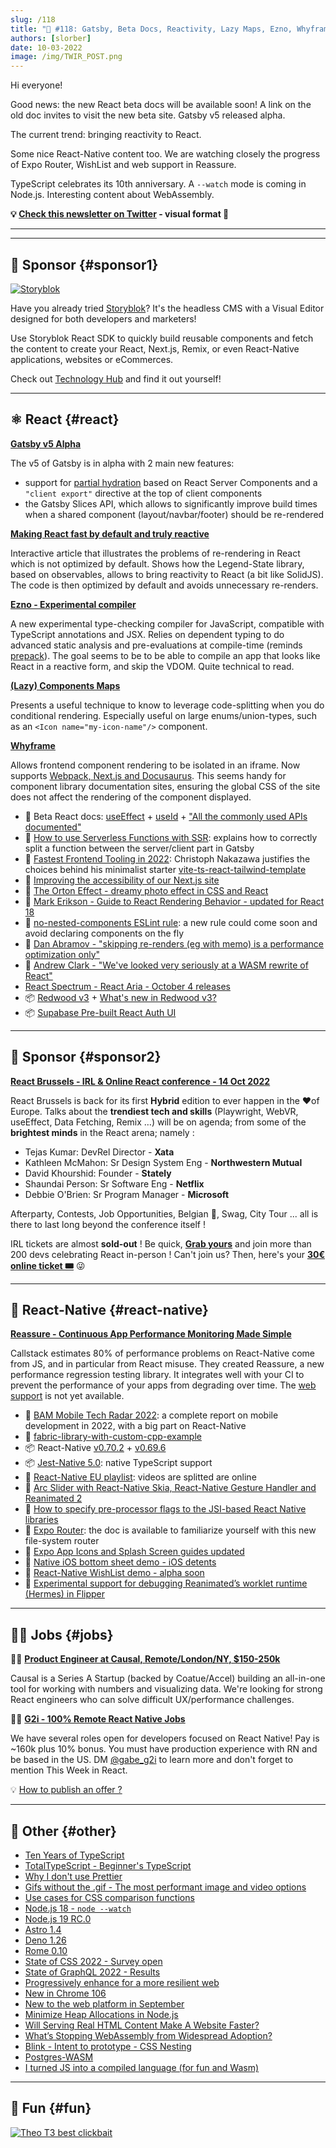 ```yaml
---
slug: /118
title: "📨 #118: Gatsby, Beta Docs, Reactivity, Lazy Maps, Ezno, Whyframe, Reassure, Node.js, TypeScript, WASM..."
authors: [slorber]
date: 10-03-2022
image: /img/TWIR_POST.png
---
```


Hi everyone!

Good news: the new React beta docs will be available soon! A link on the old doc invites to visit the new beta site. Gatsby v5 released alpha.

The current trend: bringing reactivity to React.

Some nice React-Native content too. We are watching closely the progress of Expo Router, WishList and web support in Reassure.

TypeScript celebrates its 10th anniversary. A `--watch` mode is coming in Node.js. Interesting content about WebAssembly.

**💡 [Check this newsletter on Twitter](https://slo.im/thread) - visual format 🎨**

<!-- truncate -->

---


<Support />

---

## 💸 Sponsor {#sponsor1}

[![Storyblok](/emails/issues/116/storyblok.png)](https://www.storyblok.com/?utm_source=thisweekinreact&utm_medium=display&utm_campaign=AWA_SPON_TWIREACT_TRA&utm_content=thisweekinreact_en)

Have you already tried [Storyblok](https://www.storyblok.com/?utm_source=thisweekinreact&utm_medium=display&utm_campaign=AWA_SPON_TWIREACT_TRA&utm_content=thisweekinreact_en)? It's the headless CMS with a Visual Editor designed for both developers and marketers!

Use Storyblok React SDK to quickly build reusable components and fetch the content to create your React, Next.js, Remix, or even React-Native applications, websites or eCommerces.

Check out [Technology Hub](https://www.storyblok.com/technologies?utm_source=thisweekinreact&utm_medium=display&utm_campaign=AWA_SPON_TWIREACT_TRA&utm_content=thisweekinreact_en) and find it out yourself!

---

## ⚛️ React {#react}

**[Gatsby v5 Alpha](https://www.gatsbyjs.com/blog/gatsby-v5-alpha-is-here-and-its-pretty-exciting/)**

The v5 of Gatsby is in alpha with 2 main new features:

- support for [partial hydration](https://www.gatsbyjs.com/blog/a-look-at-partial-hydration-in-gatsby-5/) based on React Server Components and a `"client export"` directive at the top of client components
- the Gatsby Slices API, which allows to significantly improve build times when a shared component (layout/navbar/footer) should be re-rendered

**[Making React fast by default and truly reactive](https://legendapp.com/open-source/legend-state/)**

Interactive article that illustrates the problems of re-rendering in React which is not optimized by default. Shows how the Legend-State library, based on observables, allows to bring reactivity to React (a bit like SolidJS). The code is then optimized by default and avoids unnecessary re-renders.

**[Ezno - Experimental compiler](https://kaleidawave.github.io/posts/introducing-ezno/)**

A new experimental type-checking compiler for JavaScript, compatible with TypeScript annotations and JSX. Relies on dependent typing to do advanced static analysis and pre-evaluations at compile-time (reminds [prepack](https://prepack.io/)). The goal seems to be to be able to compile an app that looks like React in a reactive form, and skip the VDOM. Quite technical to read.

**[(Lazy) Components Maps](https://julesblom.com/writing/lazy-component-maps)**

Presents a useful technique to know to leverage code-splitting when you do conditional rendering. Especially useful on large enums/union-types, such as an `<Icon name="my-icon-name"/>` component.

**[Whyframe](https://whyframe.dev/)**

Allows frontend component rendering to be isolated in an iframe. Now supports [Webpack, Next.js and Docusaurus](https://twitter.com/bluwyoo/status/1576947013450539008). This seems handy for component library documentation sites, ensuring the global CSS of the site does not affect the rendering of the component displayed.

- 📖 Beta React docs: [useEffect](https://twitter.com/dan_abramov/status/1575320847279071232) + [useId](https://twitter.com/dan_abramov/status/1577283961763467265) + ["All the commonly used APIs documented"](https://twitter.com/dan_abramov/status/1575367224541560833)
- 📜 [How to use Serverless Functions with SSR](https://paulie.dev/posts/2022/09/how-to-use-serverless-fucntions-with-ssr/): explains how to correctly split a function between the server/client part in Gatsby
- 📜 [Fastest Frontend Tooling in 2022](https://cpojer.net/posts/fastest-frontend-tooling-in-2022): Christoph Nakazawa justifies the choices behind his minimalist starter [vite-ts-react-tailwind-template](https://github.com/cpojer/vite-ts-react-tailwind-template)
- 📜 [Improving the accessibility of our Next.js site](https://vercel.com/blog/improving-the-accessibility-of-our-nextjs-site)
- 📜 [The Orton Effect - dreamy photo effect in CSS and React](https://mikebifulco.com/posts/orton-effect-css-react)
- 📜 [Mark Erikson - Guide to React Rendering Behavior - updated for React 18](https://twitter.com/acemarke/status/1577301648850014210)
- 🚧 [no-nested-components ESLint rule](https://github.com/facebook/react/pull/25360): a new rule could come soon and avoid declaring components on the fly
- 🧵 [Dan Abramov - "skipping re-renders (eg with memo) is a performance optimization only"](https://twitter.com/dan_abramov/status/1575553047408902147)
- 🧵 [Andrew Clark - "We've looked very seriously at a WASM rewrite of React"](https://twitter.com/acdlite/status/1576302675766804480)
- [React Spectrum - React Aria - October 4 releases](https://twitter.com/devongovett/status/1577370727849680896)
- 📦 [Redwood v3](https://community.redwoodjs.com/t/redwood-3-0-0-is-now-available/3989) + [What's new in Redwood v3?](https://www.youtube.com/watch?v=o9LFWOxMlTs)
- 📦 [Supabase Pre-built React Auth UI](https://twitter.com/supabase/status/1577215238792916992)

<SubscribeFormEmbed />

---

## 💸 Sponsor {#sponsor2}

[**React Brussels - IRL & Online React conference - 14 Oct 2022**](https://www.react.brussels/)

React Brussels is back for its first **Hybrid** edition to ever happen in the ❤️of Europe. Talks about the **trendiest tech and skills** (Playwright, WebVR, useEffect, Data Fetching, Remix …) will be on agenda; from some of the **brightest minds** in the React arena; namely :

- Tejas Kumar: DevRel Director - **Xata**
- Kathleen McMahon: Sr Design System Eng - **Northwestern Mutual**
- David Khourshid: Founder - **Stately**
- Shaundai Person: Sr Software Eng - **Netflix**
- Debbie O'Brien: Sr Program Manager - **Microsoft**

Afterparty, Contests, Job Opportunities, Belgian 🍺, Swag, City Tour ... all is there to last long beyond the conference itself !

IRL tickets are almost **sold-out** ! Be quick, **[Grab yours](https://ti.to/bejs/react-brussels-2022/with/in-person-ticket-copy,group-3-tickets-20,group-4-tickets-25,group-5-tickets-30,student-junior-pass?source=undefined)** and join more than 200 devs celebrating React in-person ! Can't join us? Then, here's your [**30€ online ticket 🎟**](https://ti.to/bejs/react-brussels-2022/discount/online_lastweek) 😜

---

## 📱 React-Native {#react-native}

**[Reassure - Continuous App Performance Monitoring Made Simple](https://www.callstack.com/blog/app-performance-monitoring)**

Callstack estimates 80% of performance problems on React-Native come from JS, and in particular from React misuse. They created Reassure, a new performance regression testing library. It integrates well with your CI to prevent the performance of your apps from degrading over time. The [web support](https://github.com/callstack/reassure/issues/39) is not yet available.

- 📒 [BAM Mobile Tech Radar 2022](https://www.bam.tech/en-tech-radar): a complete report on mobile development in 2022, with a big part on React-Native
- 🔗 [fabric-library-with-custom-cpp-example](https://github.com/callstack/fabric-library-with-custom-cpp-example/)
- 📦 React-Native [v0.70.2](https://twitter.com/Kelset/status/1577262972396744704) + [v0.69.6](https://twitter.com/titozzz/status/1574744371865346049)
- 📦 [Jest-Native 5.0](https://github.com/testing-library/jest-native/releases): native TypeScript support
- 🎥 [React-Native EU playlist](https://www.youtube.com/watch?v=7QeINTWLUkc&list=PLZ3MwD-soTTE-qcA0MrcvZBdmkHJSIjJX): videos are splitted are online
- 🎥 [Arc Slider with React-Native Skia, React-Native Gesture Handler and Reanimated 2](https://www.youtube.com/watch?v=fWLyKzEXaJI)
- 📜 [How to specify pre-processor flags to the JSI-based React Native libraries](https://dev.to/craftzdog/how-to-specify-pre-processor-flags-to-the-jsi-based-react-native-libraries-51m5)
- 📖 [Expo Router](https://expo.github.io/router/): the doc is available to familiarize yourself with this new file-system router
- 📖 [Expo App Icons and Splash Screen guides updated](https://twitter.com/amanhimself/status/1575589181237043200)
- 🎨 [Native iOS bottom sheet demo - iOS detents](https://twitter.com/FernandoTheRojo/status/1575247583634935808)
- 🎨 [React-Native WishList demo - alpha soon](https://twitter.com/margelo_io/status/1576887456024043520)
- 🎨 [Experimental support for debugging Reanimated’s worklet runtime (Hermes) in Flipper](https://twitter.com/swmansion/status/1577308811890610176)

---

## 🧑‍💻 Jobs {#jobs}

🧑‍💼 [**Product Engineer at Causal, Remote/London/NY, $150-250k**](https://jobs.lever.co/causal-app/4acaafbe-ef3d-45a6-bbe6-687c022d727c?lever-origin=applied&lever-source%5B%5D=thisweekinreact.com)

Causal is a Series A Startup (backed by Coatue/Accel) building an all-in-one tool for working with numbers and visualizing data. We're looking for strong React engineers who can solve difficult UX/performance challenges.

🧑‍💼 [**G2i - 100% Remote React Native Jobs**](https://twitter.com/gabe_g2i/status/1563204813881425926?s=20&t=ArRLC77BpRwXXCdx8fnUqw)

We have several roles open for developers focused on React Native! Pay is ~160k plus 10% bonus. You must have production experience with RN and be based in the US. DM [@gabe_g2i](https://twitter.com/gabe_g2i) to learn more and don't forget to mention This Week in React.

💡 [How to publish an offer ?](https://thisweekinreact.com/sponsor)

---

## 🔀 Other {#other}

- [Ten Years of TypeScript](https://devblogs.microsoft.com/typescript/ten-years-of-typescript)
- [TotalTypeScript - Beginner's TypeScript](https://www.totaltypescript.com/tutorials/beginners-typescript)
- [Why I don't use Prettier](https://antfu.me/posts/why-not-prettier)
- [Gifs without the .gif - The most performant image and video options](https://css-tricks.com/gifs-without-the-gif-the-most-performant-image-and-video-options-right-now/)
- [Use cases for CSS comparison functions](https://ishadeed.com/article/use-cases-css-comparison-functions/)
- [Node.js 18 - `node --watch`](https://github.com/nodejs/node/pull/44366)
- [Node.js 19 RC.0](https://twitter.com/ruyadorno/status/1575628377372823552)
- [Astro 1.4](https://astro.build/blog/astro-140/)
- [Deno 1.26](https://deno.com/blog/v1.26)
- [Rome 0.10](https://twitter.com/rometools/status/1577296196502278150)
- [State of CSS 2022 - Survey open](https://stateofcss.com/en-us/)
- [State of GraphQL 2022 - Results](https://2022.stateofgraphql.com/en-US/)
- [Progressively enhance for a more resilient web](https://jjenzz.com/progressively-enhance-for-a-more-resilient-web)
- [New in Chrome 106](https://developer.chrome.com/blog/new-in-chrome-106/)
- [New to the web platform in September](https://web.dev/web-platform-09-2022/)
- [Minimize Heap Allocations in Node.js](https://blog.appsignal.com/2022/09/28/minimize-heap-allocations-in-nodejs.html)
- [Will Serving Real HTML Content Make A Website Faster?](https://blog.webpagetest.org/posts/will-html-content-make-site-faster/)
- [What’s Stopping WebAssembly from Widespread Adoption?](https://thenewstack.io/whats-stopping-webassembly-from-widespread-adoption/)
- [Blink - Intent to prototype - CSS Nesting](https://twitter.com/intenttoship/status/1576951638325186565)
- [Postgres-WASM](https://supabase.com/blog/postgres-wasm)
- [I turned JS into a compiled language (for fun and Wasm)](https://surma.dev/things/compile-js/)

---

## 🤭 Fun {#fun}

[![Theo T3 best clickbait](/emails/issues/118/meme.png)](https://twitter.com/t3dotgg/status/1576467328606253057)
